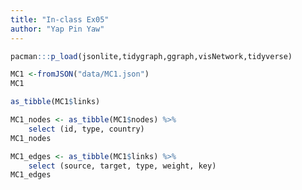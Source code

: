 ```yaml
---
title: "In-class Ex05"
author: "Yap Pin Yaw"
---
```


```r
pacman:::p_load(jsonlite,tidygraph,ggraph,visNetwork,tidyverse)
```

```r
MC1 <-fromJSON("data/MC1.json")
MC1
```

```r
as_tibble(MC1$links)
```

```r
MC1_nodes <- as_tibble(MC1$nodes) %>%
    select (id, type, country)
MC1_nodes
```

```r
MC1_edges <- as_tibble(MC1$links) %>%
    select (source, target, type, weight, key)
MC1_edges
```
